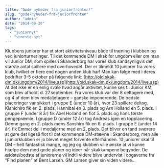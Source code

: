 ```yaml
---
title: "Gode nyheder fra juniorfronten!"
slug: "gode-nyheder-fra-juniorfronten"
author: "admin"
date: "2014-09-30"
tags: 
  - "juniornyt"
  - "seneste-nyt"
---
```


Klubbens juniorer har et stort aktivitetsniveau både til træning i klubben og ved juniorturneringer. Til det kommende DM i skak for ungdom eller om man vil Junior DM, som spilles i Skanderborg har vores klub sandsynligvis det største antal spillere med overhovedet. Der er tilmeldt 10 juniorer fra vores klub, hvilket er flere end nogen anden klub har! Man kan følge med i deres bedrifter 3-5 oktober på følgende link: [http://old.skak-dm.dk/ungdom/2014/live.asp](http://old.skak-dm.dk/ungdom/2014/live.asp) At det ikke er en enlig svale hvad angår aktivitet, kunne ses til Junior KM, som blev afholdt d. 27.september. Fra vores klub var der 8 deltagere med, og 4 af dem blev medaljetagere – ganske imponerende. De bedste placeringer var sikkert i gruppe E (under 10 år), hvor 23 spillere deltog. Kishichiro fik en 2. plads; Hannibal en 3. plads og Arn Holland en 5. plads. I gruppe F (under 8 år) fik Axel Holland en flot 5. plads og hans første pengepræmie. I gruppe D (under 12 år) tog Andreas igen en topplacering. Denne gang en 2. plads mens Sanshiro fik en 6. plads. I gruppe E (under 14 år) fik Emmet del i medaljerne med en 2. plads. Det bliver en tand sværere at gøre det ligeså flot til det kommende DM-stævne i Skanderborg, men alle i juniorklubben er jo blevet meget forvente efterhånden. 10 juniorer skal til DM – helt fantastisk mange, og jeg og klubben ville ønske at vi kunne hjælpe dem med gode planer og ideer når skakkampene begynder. De ældste/bedste af juniorerne vil indtil videre blive undervist i opgaverne fra ”Find planen” af Bent Larsen. GM Larsen giver sin viden videre…
